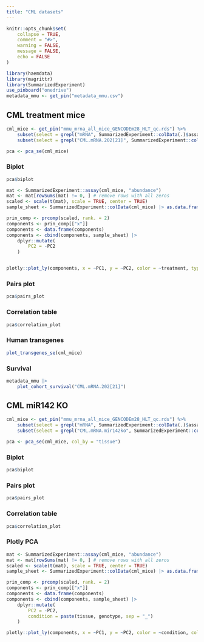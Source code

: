 ```yaml
---
title: "CML datasets"
---
```


```r
knitr::opts_chunk$set(
    collapse = TRUE,
    comment = "#>",
    warning = FALSE,
    message = FALSE,
    echo = FALSE
)
```

```r
library(haemdata)
library(magrittr)
library(SummarizedExperiment)
use_pinboard("onedrive")
metadata_mmu <- get_pin("metadata_mmu.csv")
```

::: {.panel-tabset}

## CML treatment mice

```r
cml_mice <- get_pin("mmu_mrna_all_mice_GENCODEm28_HLT_qc.rds") %>%
    subset(select = grepl("mRNA", SummarizedExperiment::colData(.)$assay)) %>%
    subset(select = grepl("CML.mRNA.202[21]", SummarizedExperiment::colData(.)$cohort))

pca <- pca_se(cml_mice)
```

::: {.panel-tabset}

### Biplot

```r
pca$biplot
```
```r
mat <- SummarizedExperiment::assay(cml_mice, "abundance")
mat <- mat[rowSums(mat) != 0, ] # remove rows with all zeros
scaled <- scale(t(mat), scale = TRUE, center = TRUE)
sample_sheet <- SummarizedExperiment::colData(cml_mice) |> as.data.frame()

prin_comp <- prcomp(scaled, rank. = 2)
components <- prin_comp[["x"]]
components <- data.frame(components)
components <- cbind(components, sample_sheet) |>
    dplyr::mutate(
        PC2 = -PC2
    )


plotly::plot_ly(components, x = ~PC1, y = ~PC2, color = ~treatment, type = "scatter", mode = "markers", hovertext = ~library_id)
```

### Pairs plot

```r
pca$pairs_plot
```

### Correlation table

```r
pca$correlation_plot
```

### Human transgenes

```r
plot_transgenes_se(cml_mice)
```

### Survival
```r
metadata_mmu |>
    plot_cohort_survival("CML.mRNA.202[21]")
```

:::

## CML miR142 KO

::: {.panel-tabset}
```r
cml_mice <- get_pin("mmu_mrna_all_mice_GENCODEm28_HLT_qc.rds") %>%
    subset(select = grepl("mRNA", SummarizedExperiment::colData(.)$assay)) %>%
    subset(select = grepl("CML.mRNA.mir142ko", SummarizedExperiment::colData(.)$cohort))

pca <- pca_se(cml_mice, col_by = "tissue")
```

### Biplot

```r
pca$biplot
```

### Pairs plot

```r
pca$pairs_plot
```

### Correlation table

```r
pca$correlation_plot
```

### Plotly PCA

```r
mat <- SummarizedExperiment::assay(cml_mice, "abundance")
mat <- mat[rowSums(mat) != 0, ] # remove rows with all zeros
scaled <- scale(t(mat), scale = TRUE, center = TRUE)
sample_sheet <- SummarizedExperiment::colData(cml_mice) |> as.data.frame()

prin_comp <- prcomp(scaled, rank. = 2)
components <- prin_comp[["x"]]
components <- data.frame(components)
components <- cbind(components, sample_sheet) |>
    dplyr::mutate(
        PC2 = -PC2,
        condition = paste(tissue, genotype, sep = "_")
    )

plotly::plot_ly(components, x = ~PC1, y = ~PC2, color = ~condition, colors = c("seagreen", "springgreen3", "red", "royalblue"), type = "scatter", mode = "markers", hovertext = ~library_id)
```

:::

:::